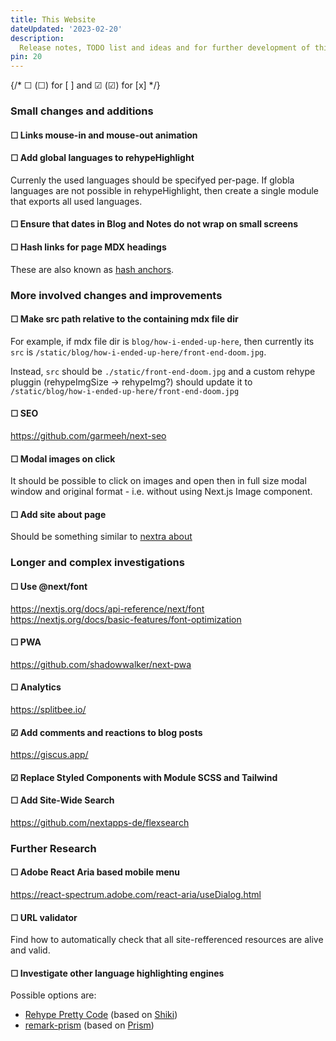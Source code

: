 ```yaml
---
title: This Website
dateUpdated: '2023-02-20'
description:
  Release notes, TODO list and ideas and for further development of this site.
pin: 20
---
```


{/* &#9744; (☐) for [ ] and &#9745; (☑) for [x] */}

### Small changes and additions

#### &#9744; Links mouse-in and mouse-out animation

#### &#9744; Add global languages to rehypeHighlight

Currenly the used languages should be specifyed per-page. If globla languages
are not possible in rehypeHighlight, then create a single module that exports
all used languages.

#### &#9744; Ensure that dates in Blog and Notes do not wrap on small screens

#### &#9744; Hash links for page MDX headings

These are also known as
[hash anchors](https://developer.mozilla.org/en-US/docs/Web/HTML/Element/a#linking_to_an_element_on_the_same_page).

<p />

### More involved changes and improvements

#### &#9744; Make src path relative to the containing mdx file dir

For example, if mdx file dir is `blog/how-i-ended-up-here`, then currently its
`src` is `/static/blog/how-i-ended-up-here/front-end-doom.jpg`.

Instead, `src` should be `./static/front-end-doom.jpg` and a custom rehype
pluggin (rehypeImgSize -> rehypeImg?) should update it to
`/static/blog/how-i-ended-up-here/front-end-doom.jpg`

#### &#9744; SEO

https://github.com/garmeeh/next-seo

#### &#9744; Modal images on click

It should be possible to click on images and open then in full size modal window
and original format - i.e. without using Next.js Image component.

#### &#9744; Add site about page

Should be something similar to [nextra about](https://nextra.site/about)

### Longer and complex investigations

#### &#9744; Use @next/font

https://nextjs.org/docs/api-reference/next/font<br />
https://nextjs.org/docs/basic-features/font-optimization

#### &#9744; PWA

https://github.com/shadowwalker/next-pwa

#### &#9744; Analytics

https://splitbee.io/

#### &#9745; Add comments and reactions to blog posts

https://giscus.app/

#### &#9745; Replace Styled Components with Module SCSS and Tailwind

#### &#9744; Add Site-Wide Search

https://github.com/nextapps-de/flexsearch

<p />

### Further Research

#### &#9744; Adobe React Aria based mobile menu

https://react-spectrum.adobe.com/react-aria/useDialog.html

#### &#9744; URL validator

Find how to automatically check that all site-refferenced resources are alive
and valid.

#### &#9744; Investigate other language highlighting engines

Possible options are:

* [Rehype Pretty Code](https://github.com/atomiks/rehype-pretty-code) (based on [Shiki](https://github.com/shikijs/shiki))
* [remark-prism](https://github.com/sergioramos/remark-prism) (based on [Prism](https://prismjs.com/))
